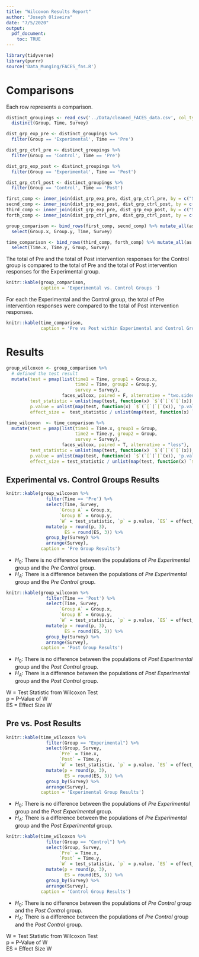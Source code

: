 ```yaml
---
title: "Wilcoxon Results Report"
author: "Joseph Oliveira"
date: "7/5/2020"
output: 
  pdf_document:
    toc: TRUE
---
```



```r
library(tidyverse)
library(purrr)
source('Data_Munging/FACES_fns.R')
```

# Comparisons

Each row represents a comparison. 

```r
distinct_groupings <- read_csv('../Data/cleaned_FACES_data.csv', col_types = c('ffffdf')) %>%
  distinct(Group, Time, Survey)

dist_grp_exp_pre <- distinct_groupings %>%
  filter(Group == 'Experimental', Time == 'Pre')

dist_grp_ctrl_pre <- distinct_groupings %>%
  filter(Group == 'Control', Time == 'Pre')

dist_grp_exp_post <- distinct_groupings %>%
  filter(Group == 'Experimental', Time == 'Post')

dist_grp_ctrl_post <- distinct_groupings %>%
  filter(Group == 'Control', Time == 'Post')

first_comp <- inner_join(dist_grp_exp_pre, dist_grp_ctrl_pre, by = c("Survey", "Time"))
secnd_comp <- inner_join(dist_grp_exp_post, dist_grp_ctrl_post, by = c("Survey", "Time"))
third_comp <- inner_join(dist_grp_exp_pre, dist_grp_exp_post, by = c("Survey", "Group"))
forth_comp <- inner_join(dist_grp_ctrl_pre, dist_grp_ctrl_post, by = c("Survey", "Group"))

group_comparison <- bind_rows(first_comp, secnd_comp) %>% mutate_all(as.character) %>%
  select(Group.x, Group.y, Time, Survey)

time_comparison <- bind_rows(third_comp, forth_comp) %>% mutate_all(as.character) %>%
  select(Time.x, Time.y, Group, Survey)
```

The total of Pre and the total of Post intervention responses for the Control group is compared to the total of Pre and the total of Post intervention responses for the Experimental group. 

```r
knitr::kable(group_comparison,
             caption = 'Experimental vs. Control Groups ')
```

For each the Experimental and the Control group, the total of Pre intervention responses were compared to the total of Post intervention responses. 

```r
knitr::kable(time_comparison,
             caption = 'Pre vs Post within Experimental and Control Groups')
```

\pagebreak 

# Results

```r
group_wilcoxon <- group_comparison %>%
  # defined the test result
  mutate(test = pmap(list(time1 = Time, group1 = Group.x, 
                          time2 = Time, group2 = Group.y, 
                          survey = Survey), 
                     faces_wilcox, paired = F, alternative = "two.sided"),
         test_statistic = unlist(map(test, function(x) `$`(`[`(`[`(x)), 'statistic'))),
         p.value = unlist(map(test, function(x) `$`(`[`(`[`(x)), 'p.value'))),
         effect_size =  test_statistic / unlist(map(test, function(x) `$`(`[`(`[`(x)), 'obs')))**0.5)

time_wilcoxon  <- time_comparison %>%
  mutate(test = pmap(list(time1 = Time.x, group1 = Group, 
                          time2 = Time.y, group2 = Group, 
                          survey = Survey),
                     faces_wilcox, paired = T, alternative = "less"),
         test_statistic = unlist(map(test, function(x) `$`(`[`(`[`(x)), 'statistic'))),
         p.value = unlist(map(test, function(x) `$`(`[`(`[`(x)), 'p.value'))),
         effect_size = test_statistic / unlist(map(test, function(x) `$`(`[`(`[`(x)), 'obs')))**0.5)
```

## Experimental vs. Control Groups Results

```r
knitr::kable(group_wilcoxon %>%
               filter(Time == 'Pre') %>%
               select(Time, Survey, 
                    `Group A` = Group.x, 
                    `Group B` = Group.y, 
                    `W` = test_statistic, `p` = p.value, `ES` = effect_size) %>%
               mutate(p = round(p, 3),
                      ES = round(ES, 3)) %>%
               group_by(Survey) %>%
               arrange(Survey),
             caption = 'Pre Group Results')
```

  - $H_0$: There is no difference between the populations of *Pre Experimental* group and the *Pre Control* group.
  - $H_A$: There is a difference between the populations of *Pre Experimental* group and the *Pre Control* group.

```r
knitr::kable(group_wilcoxon %>%
               filter(Time == 'Post') %>%
               select(Time, Survey, 
                    `Group A` = Group.x, 
                    `Group B` = Group.y, 
                    `W` = test_statistic, `p` = p.value, `ES` = effect_size) %>%
               mutate(p = round(p, 3),
                      ES = round(ES, 3)) %>%
               group_by(Survey) %>%
               arrange(Survey),
             caption = 'Post Group Results')
```

  - $H_0$: There is no difference between the populations of *Post Experimental* group and the *Post Control* group.
  - $H_A$: There is a difference between the populations of *Post Experimental* group and the *Post Control* group.

W  = Test Statistic from Wilcoxon Test  
p  = P-Value of W  
ES = Effect Size W

\pagebreak

## Pre vs. Post Results

```r
knitr::kable(time_wilcoxon %>%
               filter(Group == "Experimental") %>%
               select(Group, Survey, 
                    `Pre` = Time.x, 
                    `Post` = Time.y, 
                    `W` = test_statistic, `p` = p.value, `ES` = effect_size) %>%
               mutate(p = round(p, 3),
                      ES = round(ES, 3)) %>%
               group_by(Survey) %>%
               arrange(Survey),
             caption = 'Experimental Group Results')
```

  - $H_0$: There is no difference between the populations of *Pre Experimental* group and the *Post Experimental* group.
  - $H_A$: There is a difference between the populations of *Pre Experimental* group and the *Post Experimental* group.

```r
knitr::kable(time_wilcoxon %>%
               filter(Group == "Control") %>%
               select(Group, Survey, 
                    `Pre` = Time.x, 
                    `Post` = Time.y, 
                    `W` = test_statistic, `p` = p.value, `ES` = effect_size) %>%
               mutate(p = round(p, 3),
                      ES = round(ES, 3)) %>%
               group_by(Survey) %>%
               arrange(Survey),
             caption = 'Control Group Results')
```


  - $H_0$: There is no difference between the populations of *Pre Control* group and the *Post Control* group.
  - $H_A$: There is a difference between the populations of *Pre Control* group and the *Post Control* group.

W  = Test Statistic from Wilcoxon Test  
p  = P-Value of W   
ES = Effect Size W